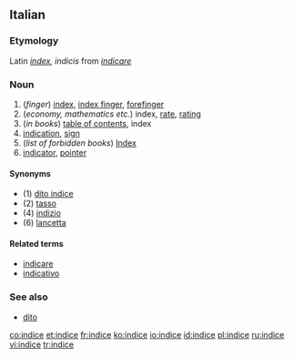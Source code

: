 ==Italian==
===Etymology===
Latin ''[[index]], indicis'' from ''[[indicare]]''
===Noun===
{{it-noun|indic|m|e|i}} 

# (''finger'') [[index]], [[index finger]], [[forefinger]]
# (''economy, mathematics etc.'') index, [[rate]], [[rating]]
# (''in books'') [[table of contents]], index
# [[indication]], [[sign]]
# (''list of forbidden books'') [[Index]]
# [[indicator]], [[pointer]]

====Synonyms====
*(1) [[dito indice]]
*(2) [[tasso]]
*(4) [[indizio]]
*(6) [[lancetta]]

====Related terms====
*[[indicare]]
*[[indicativo]]

===See also===
*[[dito]]

[[co:indice]]
[[et:indice]]
[[fr:indice]]
[[ko:indice]]
[[io:indice]]
[[id:indice]]
[[pl:indice]]
[[ru:indice]]
[[vi:indice]]
[[tr:indice]]